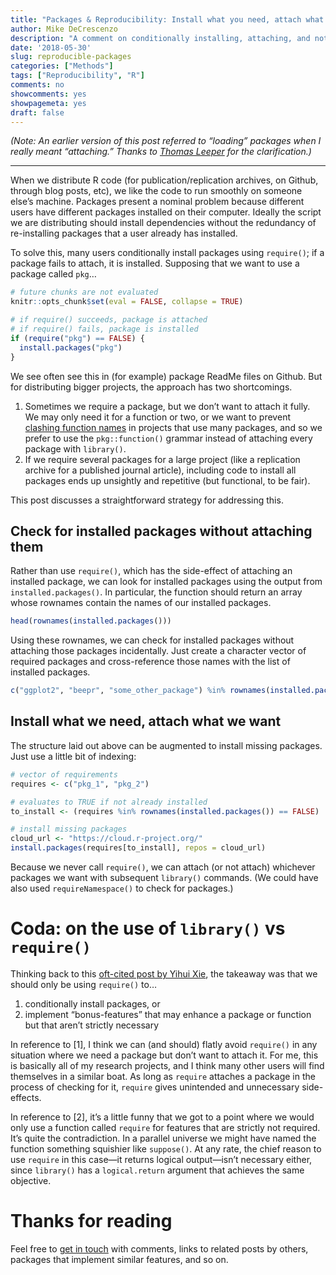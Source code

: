 ```yaml
---
title: "Packages & Reproducibility: Install what you need, attach what you want"
author: Mike DeCrescenzo
description: "A comment on conditionally installing, attaching, and not attaching packages for reproducible R scripts"
date: '2018-05-30'
slug: reproducible-packages
categories: ["Methods"]
tags: ["Reproducibility", "R"]
comments: no
showcomments: yes
showpagemeta: yes
draft: false
---
```


*(Note: An earlier version of this post referred to "loading" packages when I really meant "attaching." Thanks to [Thomas Leeper](https://twitter.com/thosjleeper/status/1001859564113924096) for the clarification.)*

---

When we distribute R code (for publication/replication archives, on Github, through blog posts, etc), we like the code to run smoothly on someone else's machine. Packages present a nominal problem because different users have different packages installed on their computer. Ideally the script we are distributing should install dependencies without the redundancy of re-installing packages that a user already has installed. 

To solve this, many users conditionally install packages using `require()`; if a package fails to attach, it is installed. Supposing that we want to use a package called `pkg`...

```r
# future chunks are not evaluated
knitr::opts_chunk$set(eval = FALSE, collapse = TRUE)
```

```r
# if require() succeeds, package is attached
# if require() fails, package is installed
if (require("pkg") == FALSE) {
  install.packages("pkg")
}
```



We see often see this in (for example) package ReadMe files on Github. But for distributing bigger projects, the approach has two shortcomings.

1. Sometimes we require a package, but we don't want to attach it fully. We may only need it for a function or two, or we want to prevent [clashing function names](https://github.com/r-lib/conflicted) in projects that use many packages, and so we prefer to use the `pkg::function()` grammar instead of attaching every package with `library()`.
2. If we require several packages for a large project (like a replication archive for a published journal article), including code to install all packages ends up unsightly and repetitive (but functional, to be fair).

This post discusses a straightforward strategy for addressing this.


## Check for installed packages without attaching them

Rather than use `require()`, which has the side-effect of attaching an installed package, we can look for installed packages using the output from `installed.packages()`. In particular, the function should return an array whose rownames contain the names of our installed packages. 

```r
head(rownames(installed.packages()))
```

Using these rownames, we can check for installed packages without attaching those packages incidentally. Just create a character vector of required packages and cross-reference those names with the list of installed packages.

```r
c("ggplot2", "beepr", "some_other_package") %in% rownames(installed.packages())
```


## Install what we need, attach what we want

The structure laid out above can be augmented to install missing packages. Just use a little bit of indexing:

```r
# vector of requirements 
requires <- c("pkg_1", "pkg_2")

# evaluates to TRUE if not already installed
to_install <- (requires %in% rownames(installed.packages()) == FALSE)

# install missing packages
cloud_url <- "https://cloud.r-project.org/"
install.packages(requires[to_install], repos = cloud_url)
```

Because we never call `require()`, we can attach (or not attach) whichever packages we want with subsequent `library()` commands. (We could have also used `requireNamespace()` to check for packages.)



# Coda: on the use of `library()` vs `require()`

Thinking back to this [oft-cited post by Yihui Xie](https://yihui.name/en/2014/07/library-vs-require/), the takeaway was that we should only be using `require()` to...

1. conditionally install packages, or 
2. implement "bonus-features" that may enhance a package or function but that aren't strictly necessary

In reference to [1], I think we can (and should) flatly avoid `require()` in any situation where we need a package but don't want to attach it. For me, this is basically all of my research projects, and I think many other users will find themselves in a similar boat. As long as `require` attaches a package in the process of checking for it, `require` gives unintended and unnecessary side-effects.

In reference to [2], it's a little funny that we got to a point where we would only use a function called `require` for features that are strictly not required. It's quite the contradiction. In a parallel universe we might have named the function something squishier like `suppose()`. At any rate, the chief reason to use `require` in this case---it returns logical output---isn't necessary either, since `library()` has a `logical.return` argument that achieves the same objective.


# Thanks for reading

Feel free to [get in touch](https://www.twitter.com/mikedecr) with comments, links to related posts by others, packages that implement similar features, and so on. 





